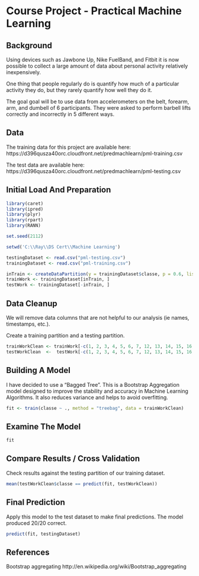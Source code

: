 # Course Project - Practical Machine Learning

## Background
Using devices such as Jawbone Up, Nike FuelBand, and Fitbit it is now possible to collect a large amount of data about personal activity relatively inexpensively.

One thing that people regularly do is quantify how much of a particular activity they do, but they rarely quantify how well they do it.

The goal goal will be to use data from accelerometers on the belt, forearm, arm, and dumbell of 6 participants. They were asked to perform barbell lifts correctly and incorrectly in 5 different ways.

## Data

The training data for this project are available here: 
https://d396qusza40orc.cloudfront.net/predmachlearn/pml-training.csv

The test data are available here: 
https://d396qusza40orc.cloudfront.net/predmachlearn/pml-testing.csv

## Initial Load And Preparation
```r
library(caret)
library(ipred)
library(plyr)
library(rpart)
library(RANN)

set.seed(2112)

setwd('C:\\Ray\\DS Cert\\Machine Learning')

testingDataset <- read.csv("pml-testing.csv")
trainingDataset <- read.csv("pml-training.csv")

inTrain <- createDataPartition(y = trainingDataset$classe, p = 0.6, list = F)
trainWork <- trainingDataset[inTrain, ]
testWork <- trainingDataset[-inTrain, ]
```

## Data Cleanup
We will remove data columns that are not helpful to our analysis  (ie names, timestamps, etc.).

Create a training partition and a testing partition.
```r
trainWorkClean <- trainWork[-c(1, 2, 3, 4, 5, 6, 7, 12, 13, 14, 15, 16, 17, 18, 19, 20, 21, 22, 23, 24, 25, 26, 27, 28, 29, 30, 31, 32, 33, 34, 35, 36, 50, 51, 52, 53, 54, 55, 56, 57, 58, 59, 69, 70, 71, 72, 73, 74, 75, 76, 77, 78, 79, 80, 81, 82, 83, 87, 88, 89, 90, 91, 92, 93, 94, 95, 96, 97, 98, 99, 100, 101, 103, 104, 105, 106, 107, 108, 109, 110, 111, 112, 125, 126, 127, 128, 129, 130, 131, 132, 133, 134, 135, 136, 137, 138, 139, 141, 142, 143, 144, 145, 146, 147, 148, 149, 150)]
testWorkClean  <-  testWork[-c(1, 2, 3, 4, 5, 6, 7, 12, 13, 14, 15, 16, 17, 18, 19, 20, 21, 22, 23, 24, 25, 26, 27, 28, 29, 30, 31, 32, 33, 34, 35, 36, 50, 51, 52, 53, 54, 55, 56, 57, 58, 59, 69, 70, 71, 72, 73, 74, 75, 76, 77, 78, 79, 80, 81, 82, 83, 87, 88, 89, 90, 91, 92, 93, 94, 95, 96, 97, 98, 99, 100, 101, 103, 104, 105, 106, 107, 108, 109, 110, 111, 112, 125, 126, 127, 128, 129, 130, 131, 132, 133, 134, 135, 136, 137, 138, 139, 141, 142, 143, 144, 145, 146, 147, 148, 149, 150)]
```

## Building A Model
I have decided to use a "Bagged Tree".  This is a Bootstrap Aggregation model designed to improve the stability and accuracy in Machine Learning Algorithms.  It also reduces variance and helps to avoid overfitting.
```r
fit <- train(classe ~ ., method = "treebag", data = trainWorkClean)
```

## Examine The Model
```r
fit
```

## Compare Results / Cross Validation
Check results against the testing partition of our training dataset.
```r
mean(testWorkClean$classe == predict(fit, testWorkClean))
```

## Final Prediction
Apply this model to the test dataset to make final predictions.  The model produced 20/20 correct.
```r
predict(fit, testingDataset)
```

## References
Bootstrap aggregating  http://en.wikipedia.org/wiki/Bootstrap_aggregating
